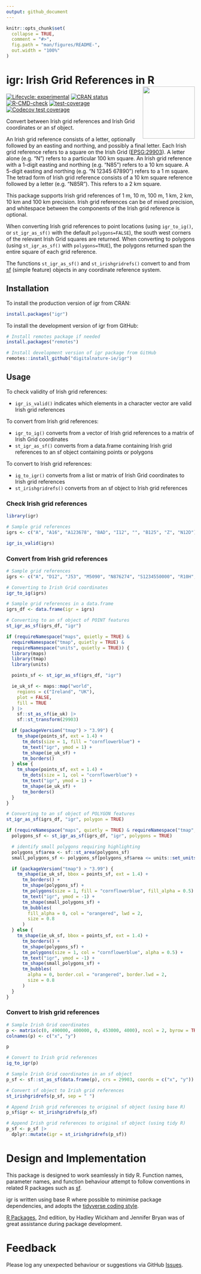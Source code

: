 ```yaml
---
output: github_document
---
```


<!-- README.md is generated from README.Rmd. Please edit that file -->

```r
knitr::opts_chunk$set(
  collapse = TRUE,
  comment = "#>",
  fig.path = "man/figures/README-",
  out.width = "100%"
)
```

# igr: Irish Grid References in R <img src="man/figures/logo.png" align="right" height="139" alt="" />

<!-- badges: start -->
[![Lifecycle: experimental](https://img.shields.io/badge/lifecycle-experimental-orange.svg)](https://lifecycle.r-lib.org/articles/stages.html#experimental)
[![CRAN status](https://www.r-pkg.org/badges/version/igr)](https://CRAN.R-project.org/package=igr)
[![R-CMD-check](https://github.com/digitalnature-ie/igr/actions/workflows/R-CMD-check.yaml/badge.svg)](https://github.com/digitalnature-ie/igr/actions/workflows/R-CMD-check.yaml)
[![test-coverage](https://github.com/digitalnature-ie/igr/actions/workflows/test-coverage.yaml/badge.svg)](https://github.com/digitalnature-ie/igr/actions/workflows/test-coverage.yaml)
[![Codecov test coverage](https://codecov.io/gh/digitalnature-ie/igr/branch/main/graph/badge.svg)](https://app.codecov.io/gh/digitalnature-ie/igr?branch=main)
<!-- badges: end -->

Convert between Irish grid references and Irish Grid coordinates or an sf object.

An Irish grid reference consists of a letter, optionally followed by an easting and northing, and possibly a final letter. Each Irish grid reference refers to a square on the Irish Grid ([EPSG:29903](https://epsg.io/29903)). A letter alone (e.g. "N") refers to a particular 100 km square. An Irish grid reference with a 1-digit easting and northing (e.g. "N85") refers to a 10 km square. A 5-digit easting and northing (e.g. "N 12345 67890") refers to a 1 m square. The tetrad form of Irish grid reference consists of a 10 km square reference followed by a letter (e.g. "N85R"). This refers to a 2 km square.

This package supports Irish grid references of 1 m, 10 m, 100 m, 1 km, 2 km, 10 km and 100 km precision. Irish grid references can be of mixed precision, and whitespace between the components of the Irish grid reference is optional.

When converting Irish grid references to point locations (using `igr_to_ig()`, or `st_igr_as_sf()` with the default `polygons=FALSE`), the south west corners of the relevant Irish Grid squares are returned. When converting to polygons (using `st_igr_as_sf()` with `polygons=TRUE`), the polygons returned span the entire square of each grid reference.

The functions `st_igr_as_sf()` and `st_irishgridrefs()` convert to and from [sf](https://r-spatial.github.io/sf/) (simple feature) objects in any coordinate reference system.

## Installation

To install the production version of igr from CRAN:

``` r
install.packages("igr")
```
To install the development version of igr from GitHub:

``` r
# Install remotes package if needed
install.packages("remotes")

# Install development version of igr package from GitHub
remotes::install_github("digitalnature-ie/igr")
```
## Usage

To check validity of Irish grid references:

* `igr_is_valid()` indicates which elements in a character vector are valid Irish grid references

To convert from Irish grid references:

* `igr_to_ig()` converts from a vector of Irish grid references to a matrix of Irish Grid coordinates
* `st_igr_as_sf()` converts from a data.frame containing Irish grid references to an sf object containing points or polygons

To convert to Irish grid references:

* `ig_to_igr()` converts from a list or matrix of Irish Grid coordinates to Irish grid references
* `st_irishgridrefs()` converts from an sf object to Irish grid references

### Check Irish grid references

```r
library(igr)

# Sample grid references
igrs <- c("A", "A16", "A123678", "BAD", "I12", "", "B125", "Z", "N12D")

igr_is_valid(igrs)
```

### Convert from Irish grid references

```r
# Sample grid references
igrs <- c("A", "D12", "J53", "M5090", "N876274", "S1234550000", "R10H", "X")

# Converting to Irish Grid coordinates
igr_to_ig(igrs)

# Sample grid references in a data.frame
igrs_df <- data.frame(igr = igrs)

# Converting to an sf object of POINT features
st_igr_as_sf(igrs_df, "igr")
```

```r
if (requireNamespace("maps", quietly = TRUE) &
  requireNamespace("tmap", quietly = TRUE) &
  requireNamespace("units", quietly = TRUE)) {
  library(maps)
  library(tmap)
  library(units)

  points_sf <- st_igr_as_sf(igrs_df, "igr")

  ie_uk_sf <- maps::map("world",
    regions = c("Ireland", "UK"),
    plot = FALSE,
    fill = TRUE
  ) |>
    sf::st_as_sf(ie_uk) |>
    sf::st_transform(29903)

  if (packageVersion("tmap") > "3.99") {
    tm_shape(points_sf, ext = 1.4) +
      tm_dots(size = 1, fill = "cornflowerblue") +
      tm_text("igr", ymod = 1) +
      tm_shape(ie_uk_sf) +
      tm_borders()
  } else {
    tm_shape(points_sf, ext = 1.4) +
      tm_dots(size = 1, col = "cornflowerblue") +
      tm_text("igr", ymod = 1) +
      tm_shape(ie_uk_sf) +
      tm_borders()
  }
}
```


```r
# Converting to an sf object of POLYGON features
st_igr_as_sf(igrs_df, "igr", polygon = TRUE)
```

```r
if (requireNamespace("maps", quietly = TRUE) & requireNamespace("tmap", quietly = TRUE)) {
  polygons_sf <- st_igr_as_sf(igrs_df, "igr", polygons = TRUE)

  # identify small polygons requiring highlighting
  polygons_sf$area <- sf::st_area(polygons_sf)
  small_polygons_sf <- polygons_sf[polygons_sf$area <= units::set_units(5000000, m^2), ]

  if (packageVersion("tmap") > "3.99") {
    tm_shape(ie_uk_sf, bbox = points_sf, ext = 1.4) +
      tm_borders() +
      tm_shape(polygons_sf) +
      tm_polygons(size = 1, fill = "cornflowerblue", fill_alpha = 0.5) +
      tm_text("igr", ymod = -1) +
      tm_shape(small_polygons_sf) +
      tm_bubbles(
        fill_alpha = 0, col = "orangered", lwd = 2,
        size = 0.8
      )
  } else {
    tm_shape(ie_uk_sf, bbox = points_sf, ext = 1.4) +
      tm_borders() +
      tm_shape(polygons_sf) +
      tm_polygons(size = 1, col = "cornflowerblue", alpha = 0.5) +
      tm_text("igr", ymod = -1) +
      tm_shape(small_polygons_sf) +
      tm_bubbles(
        alpha = 0, border.col = "orangered", border.lwd = 2,
        size = 0.8
      )
  }
}
```

### Convert to Irish grid references

```r
# Sample Irish Grid coordinates
p <- matrix(c(0, 490000, 400000, 0, 453000, 4000), ncol = 2, byrow = TRUE)
colnames(p) <- c("x", "y")

p

# Convert to Irish grid references
ig_to_igr(p)

# Sample Irish Grid coordinates in an sf object
p_sf <- sf::st_as_sf(data.frame(p), crs = 29903, coords = c("x", "y"))

# Convert sf object to Irish grid references
st_irishgridrefs(p_sf, sep = " ")
```

```r
# Append Irish grid references to original sf object (using base R)
p_sf$igr <- st_irishgridrefs(p_sf)

# Append Irish grid references to original sf object (using tidy R)
p_sf <- p_sf |>
  dplyr::mutate(igr = st_irishgridrefs(p_sf))
```

# Design and Implementation

This package is designed to work seamlessly in tidy R. Function names, parameter names, and function behaviour attempt to follow conventions in related R packages such as [sf](https://r-spatial.github.io/sf/).

igr is written using base R where possible to minimise package dependencies, and adopts the [tidyverse coding style](https://style.tidyverse.org/). 

[R Packages](https://r-pkgs.org/), 2nd edition, by Hadley Wickham and Jennifer Bryan was of great assistance during package development.

# Feedback 

Please log any unexpected behaviour or suggestions via GitHub [Issues](https://github.com/digitalnature-ie/igr/issues).
